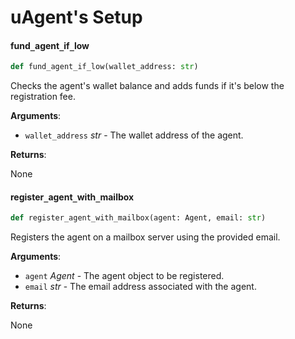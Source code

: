 

# uAgent's Setup



#### fund`_`agent`_`if`_`low

```python
def fund_agent_if_low(wallet_address: str)
```

Checks the agent's wallet balance and adds funds if it's below the registration fee.

**Arguments**:

- `wallet_address` _str_ - The wallet address of the agent.
  

**Returns**:

  None



#### register`_`agent`_`with`_`mailbox

```python
def register_agent_with_mailbox(agent: Agent, email: str)
```

Registers the agent on a mailbox server using the provided email.

**Arguments**:

- `agent` _Agent_ - The agent object to be registered.
- `email` _str_ - The email address associated with the agent.
  

**Returns**:

  None
